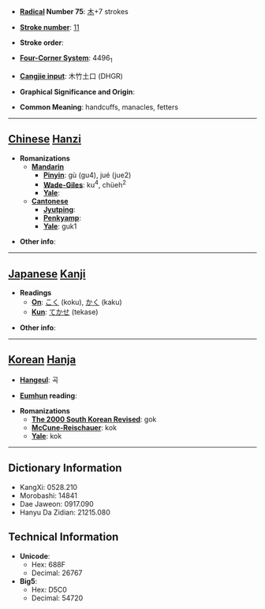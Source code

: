 * '''[[Wiktionary:Chinese radical index| Radical]] Number 75''': [[Wiktionary:Chinese radical index 木|木]]+7 strokes

* '''[[Wiktionary:Chinese total strokes index|Stroke number]]''': [[Wiktionary:Chinese total strokes index 11|11]]

* '''Stroke order''': 

* '''[[Wiktionary:Chinese four corner index|Four-Corner System]]''': 4496<sub>1</sub>

* '''[[Wiktionary:Chinese Cangjie index|Cangjie input]]''': 木竹土口 (DHGR)

* '''Graphical Significance and Origin''': 

* '''Common Meaning''': handcuffs, manacles, fetters

----

== [[Chinese]] [[Hanzi]] ==

* '''Romanizations'''
** '''[[Mandarin]]'''
*** '''[[Pinyin]]''': gù (gu4), jué (jue2)
*** '''[[Wade-Giles]]''': ku<sup>4</sup>, chüeh<sup>2</sup>
*** '''[[Yale]]''': 
** '''[[Cantonese]]'''
*** '''[[Jyutping]]''':
*** '''[[Penkyamp]]''': 
*** '''[[Yale]]''': guk1

* '''Other info''': 

----

== [[Japanese]] [[Kanji]] ==

* '''Readings'''
** '''[[On]]''': [[こく]] (koku), [[かく]] (kaku)
** '''[[Kun]]''': [[てかせ]] (tekase)

* '''Other info''':  

----

== [[Korean]] [[Hanja]] ==

* '''[[Hangeul]]''': 곡

* '''[[Eumhun]] reading''': 

* '''Romanizations'''
** '''[[The 2000 South Korean Revised Romanization|The 2000 South Korean Revised]]''': gok
** '''[[McCune-Reischauer]]''': kok
** '''[[Yale]]''': kok

----

== Dictionary Information ==

* KangXi: 0528.210
* Morobashi: 14841
* Dae Jaweon: 0917.090
* Hanyu Da Zidian: 21215.080

== Technical Information ==

* '''Unicode''':
** Hex: 688F
** Decimal: 26767
* '''Big5''':
** Hex: D5C0
** Decimal: 54720